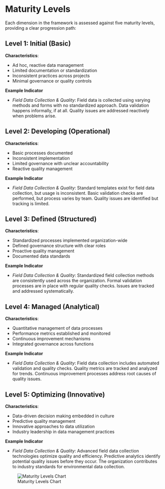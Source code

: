 # Maturity Levels

Each dimension in the framework is assessed against five maturity levels, providing a clear progression path:

## Level 1: Initial (Basic)

**Characteristics**:

- Ad hoc, reactive data management
- Limited documentation or standardization
- Inconsistent practices across projects
- Minimal governance or quality controls

**Example Indicator** 

- *Field Data Collection & Quality*: Field data is collected using varying methods and forms with no standardized approach. Data validation happens informally, if at all. Quality issues are addressed reactively when problems arise.

## Level 2: Developing (Operational)

**Characteristics**:

- Basic processes documented
- Inconsistent implementation
- Limited governance with unclear accountability
- Reactive quality management

**Example Indicator** 

- *Field Data Collection & Quality*: Standard templates exist for field data collection, but usage is inconsistent. Basic validation checks are performed, but process varies by team. Quality issues are identified but tracking is limited.

## Level 3: Defined (Structured)

**Characteristics**:

- Standardized processes implemented organization-wide
- Defined governance structure with clear roles
- Proactive quality management
- Documented data standards

**Example Indicator** 

- *Field Data Collection & Quality*: Standardized field collection methods are consistently used across the organization. Formal validation processes are in place with regular quality checks. Issues are tracked and addressed systematically.

## Level 4: Managed (Analytical)

**Characteristics**:

- Quantitative management of data processes
- Performance metrics established and monitored
- Continuous improvement mechanisms
- Integrated governance across functions

**Example Indicator** 

- *Field Data Collection & Quality*: Field data collection includes automated validation and quality checks. Quality metrics are tracked and analyzed for trends. Continuous improvement processes address root causes of quality issues.

## Level 5: Optimizing (Innovative)

**Characteristics**:

- Data-driven decision making embedded in culture
- Predictive quality management
- Innovative approaches to data utilization
- Industry leadership in data management practices

**Example Indicator** 

- *Field Data Collection & Quality*: Advanced field data collection technologies optimize quality and efficiency. Predictive analytics identify potential quality issues before they occur. The organization contributes to industry standards for environmental data collection.

![Maturity Levels Chart](maturity-chart.svg)
